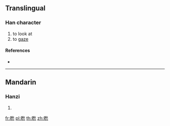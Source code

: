 {{character info/new}}
==Translingual==

===Han character===
{{Han char|rn=109|rad=目|as=13|sn=18|four=|canj=BUHFP}}

# to look at
# to [[gaze]]

====References====
* {{Han ref|kx=0819.131|dkj=23758|hdz=42518.020|uh=77C1|ud=30657}}

----

==Mandarin==

===Hanzi===
{{cmn-hanzi|pin=[[chǒu]] ([[chou3]])|wg=ch'ou<sup>3</sup>}}

# {{defn|lang=cmn|sort=目13}}

[[fr:矁]]
[[pl:矁]]
[[th:矁]]
[[zh:矁]]